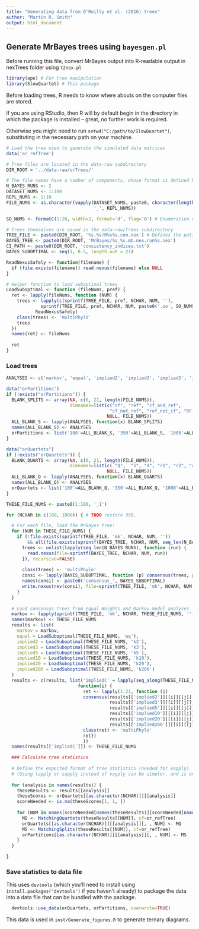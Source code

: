 ```yaml
---
title: "Generating data from O'Reilly et al. (2016) trees"
author: "Martin R. Smith"
output: html_document
--- 
```


## Generate MrBayes trees using `bayesgen.pl`

Before running this file, convert MrBayes output into R-readable output in 
nexTrees folder using `t2nex.pl`

```R
library(ape) # For tree manipulation
library(SlowQuartet) # This package
```

Before loading trees, R needs to know where abouts on the computer files are stored.

If you are using RStudio, then R will by default begin in the directory
in which the package is installed -- great, no further work is required.

Otherwise you might need to run `setwd("C:/path/to/SlowQuartet")`, substituting
in the necessary path on your machine.

```R

# Load the tree used to generate the simulated data matrices
data('or_refTree')

# Tree files are located in the data-raw subdirectory
DIR_ROOT = '../data-raw/orTrees/'

# The file names have a number of components, whose format is defined here:
N_BAYES_RUNS <- 2
DATASET_NUMS <- 1:100
REPL_NUMS <- 1:10
FILE_NUMS <- as.character(vapply(DATASET_NUMS, paste0, character(length(REPL_NUMS)),
                                 '_', REPL_NUMS))

SO_NUMS <- formatC(1:20, width=2, format='d', flag='0') # Enumeration of suboptimal trees

# Trees themselves are saved in the data-raw/Trees subdirectory
TREE_FILE <- paste0(DIR_ROOT, '%s.%s/R%s%s.con.nex') # Defines the pattern of the file name
BAYES_TREE <- paste0(DIR_ROOT, 'MrBayes/%s_%s.mb.nex.run%s.nex')
CI_PATH <- paste0(DIR_ROOT, 'consistency_indices.txt')
BAYES_SUBOPTIMAL <- seq(1, 0.5, length.out = 21)

ReadNexusSafely <- function(filename) {
  if (file.exists(filename)) read.nexus(filename) else NULL
}

# Helper function to load suboptimal trees
LoadSuboptimal <- function (fileNums, pref) {
  ret <- lapply(fileNums, function (NUM) {
    trees <- lapply(c(sprintf(TREE_FILE, pref, NCHAR, NUM, ''), 
             sprintf(TREE_FILE, pref, NCHAR, NUM, paste0('.so', SO_NUMS))),
           ReadNexusSafely)
    class(trees) <- 'multiPhylo'
    trees
  })
  names(ret) <- fileNums
  
  ret
}

```


### Load trees

```R
ANALYSES <- c('markov', 'equal', 'implied2', 'implied3', 'implied5', 'implied10', 'implied20', 'implied200', 'impliedC')

data("orPartitions")
if (!exists("orPartitions")) {
  BLANK_SPLITS <- array(NA, c(6, 21, length(FILE_NUMS)),
                        dimnames=list(c("cf", "ref", "cf_and_ref",
                                       "cf_not_ref", "ref_not_cf", "RF_dist"),
                                      NULL, FILE_NUMS))
  ALL_BLANK_S <- lapply(ANALYSES, function(x) BLANK_SPLITS)
  names(ALL_BLANK_S) <- ANALYSES
  orPartitions <- list('100'=ALL_BLANK_S, '350'=ALL_BLANK_S, '1000'=ALL_BLANK_S)
}

data("orQuartets")
if (!exists("orQuartets")) {
  BLANK_QUARTS <- array(NA, c(6, 21, length(FILE_NUMS)),
                        dimnames=list(c( "Q",  "s", "d", "r1", "r2", "u"),
                                      NULL, FILE_NUMS))
  ALL_BLANK_Q <- lapply(ANALYSES, function(x) BLANK_QUARTS)
  names(ALL_BLANK_Q) <- ANALYSES
  orQuartets <- list('100'=ALL_BLANK_Q, '350'=ALL_BLANK_Q, '1000'=ALL_BLANK_Q)
}

THESE_FILE_NUMS <- paste0(1:100, '_1')

for (NCHAR in c(100, 1000)) { # TODO restore 350, 

  # For each file, load the MrBayes tree:
  for (NUM in THESE_FILE_NUMS) {
    if (!file.exists(sprintf(TREE_FILE, 'mk', NCHAR, NUM, ''))
        && all(file.exists(sprintf(BAYES_TREE, NCHAR, NUM, seq_len(N_BAYES_RUNS))))) {
      trees <- unlist(lapply(seq_len(N_BAYES_RUNS), function (run) {
        read.nexus(file=sprintf(BAYES_TREE, NCHAR, NUM, run))
      }), recursive=FALSE)
      
      class(trees) <- 'multiPhylo'
      consi <- lapply(BAYES_SUBOPTIMAL, function (p) consensus(trees, p=p))
      names(consi) <- paste0('consensus_', BAYES_SUBOPTIMAL)
      write.nexus(rev(consi), file=sprintf(TREE_FILE, 'mk', NCHAR, NUM, ''))
    }
  }
  
  # Load consensus trees from Equal Weights and Markov model analyses
  markov <- lapply(sprintf(TREE_FILE, 'mk', NCHAR, THESE_FILE_NUMS, ''), read.nexus)
  names(markov) <- THESE_FILE_NUMS
  results <- list(
    markov = markov,
    equal = LoadSuboptimal(THESE_FILE_NUMS, 'eq'),
    implied2 = LoadSuboptimal(THESE_FILE_NUMS, 'k2'),
    implied3 = LoadSuboptimal(THESE_FILE_NUMS, 'k3'),
    implied5 = LoadSuboptimal(THESE_FILE_NUMS, 'k5'),
    implied10 = LoadSuboptimal(THESE_FILE_NUMS, 'k10'),
    implied20 = LoadSuboptimal(THESE_FILE_NUMS, 'k20'),
    implied200 = LoadSuboptimal(THESE_FILE_NUMS, 'k200')
  )
  results <- c(results, list('impliedC' = lapply(seq_along(THESE_FILE_NUMS),
                           function(i) {
                             ret <- lapply(1:21, function (j) 
                             consensus(results[['implied2']][[i]][[j]],
                                       results[['implied3']][[i]][[j]],
                                       results[['implied5']][[i]][[j]],
                                       results[['implied10']][[i]][[j]],
                                       results[['implied20']][[i]][[j]],
                                       results[['implied200']][[i]][[j]]))
                             class(ret) <- 'multiPhylo'
                             ret})
                             ))
  names(results[['impliedC']]) <- THESE_FILE_NUMS

  ### Calculate tree statistics
  
  # Define the expected format of tree statistics (needed for vapply)
  # (Using lapply or sapply instead of vapply can be simpler, and is only slightly slower)
  
  for (analysis in names(results)) {
    theseResults <- results[[analysis]]
    theseScores <- orQuartets[[as.character(NCHAR)]][[analysis]]
    scoreNeeded <- is.na(theseScores[1, 1, ])
    
    for (NUM in names(scoreNeeded[names(theseResults)][scoreNeeded[names(theseResults)]])) {
      MQ <- MatchingQuartets(theseResults[[NUM]], cf=or_refTree)
      orQuartets[[as.character(NCHAR)]][[analysis]][, , NUM] <- MQ
      MS <- MatchingSplits(theseResults[[NUM]], cf=or_refTree)
      orPartitions[[as.character(NCHAR)]][[analysis]][, , NUM] <- MS
    }
  }

}
```


### Save statistics to data file
This uses `devtools` (which you'll need to install using 
`install.packages('devtools')` if you haven't already) to package the data 
into a data file that can be bundled with the package.

```R
  devtools::use_data(orQuartets, orPartitions, overwrite=TRUE)
```

This data is used in `inst/Generate_figures.R` to generate ternary diagrams.
